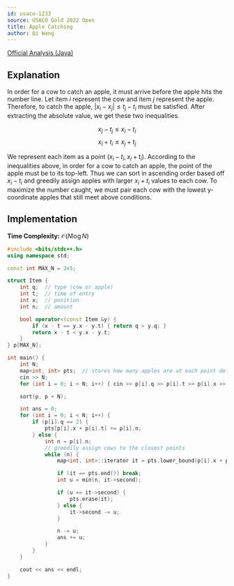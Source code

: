 ```yaml
---
id: usaco-1233
source: USACO Gold 2022 Open
title: Apple Catching
author: Qi Wang
---
```


[Official Analysis (Java)](http://www.usaco.org/current/data/sol_prob1_gold_open22.html)

## Explanation

In order for a cow to catch an apple, it must arrive before the apple hits the number line. Let item $i$ represent the cow and
item $j$ represent the apple. Therefore, to catch the apple, $|x_i - x_j| \le t_j - t_i$ must be satisfied. After extracting the
absolute value, we get these two inequalities.

$$
x_j - t_j \le x_i - t_i
$$
$$
x_i + t_i \le x_j + t_j
$$

We represent each item as a point $(x_i - t_i, x_i + t_i)$. According to the inequalities above, in order for a cow to catch an
apple, the point of the apple must be to its top-left. Thus we can sort in ascending order based off $x_i - t_i$ and greedily
assign apples with larger $x_i + t_i$ values to each cow. To maximize the number caught, we must pair each cow with the lowest
y-coordinate apples that still meet above conditions.

## Implementation

**Time Complexity:** $\mathcal{O}(N \log N)$

<LanguageSection>
<CPPSection>

```cpp
#include <bits/stdc++.h>
using namespace std;

const int MAX_N = 2e5;

struct Item {
	int q;  // type (cow or apple)
	int t;  // time of entry
	int x;  // position
	int n;  // amount

	bool operator<(const Item &y) {
		if (x - t == y.x - y.t) { return q > y.q; }
		return x - t < y.x - y.t;
	}
} p[MAX_N];

int main() {
	int N;
	map<int, int> pts;  // stores how many apples are at each point defined above
	cin >> N;
	for (int i = 0; i < N; i++) { cin >> p[i].q >> p[i].t >> p[i].x >> p[i].n; }

	sort(p, p + N);

	int ans = 0;
	for (int i = 0; i < N; i++) {
		if (p[i].q == 2) {
			pts[p[i].x + p[i].t] += p[i].n;
		} else {
			int n = p[i].n;
			// greedily assign cows to the closest points
			while (n) {
				map<int, int>::iterator it = pts.lower_bound(p[i].x + p[i].t);

				if (it == pts.end()) break;
				int u = min(n, it->second);

				if (u == it->second) {
					pts.erase(it);
				} else {
					it->second -= u;
				}

				n -= u;
				ans += u;
			}
		}
	}

	cout << ans << endl;
}
```

</CPPSection>
</LanguageSection>
